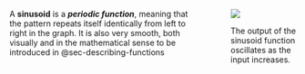 

:::: {.columns}

::: {.column width="70%"}
A **sinusoid** is a ***periodic function***, meaning that the pattern repeats itself identically from left to right in the graph. It is also very smooth, both visually and in the mathematical sense to be introduced in @sec-describing-functions

:::


::: {.column width="5%"}
:::

::: {.column width="25%"}
::: {#fig-sinusoid-pb}
![](www/pb-sin-gg.png)

The output of the sinusoid function oscillates as the input increases.
:::
:::

::::
